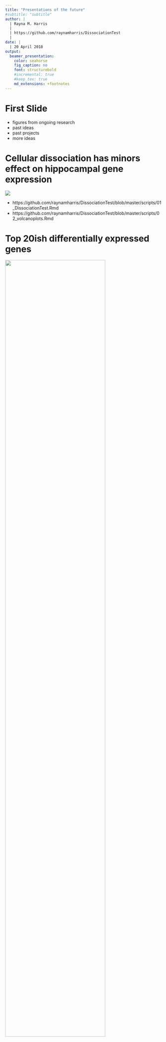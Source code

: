 ```yaml
---
title: "Presentations of the future"
#subtitle: "subtitle"
author: |
  | Rayna M. Harris 
  |  
  | https://github.com/raynamharris/DissociationTest
  |
date: |
  | 20 April 2018
output:
  beamer_presentation:
    color: seahorse
    fig_caption: no
    font: structurebold
    #incremental: true
    #keep_tex: true
    md_extensions: +footnotes
---
```


First Slide
========================================================

- figures from ongoing research
- past ideas
- past projects
- more ideas

Cellular dissociation has minors effect on hippocampal gene expression
========================================================

![](../figures/fig_fig1.png)

- https://github.com/raynamharris/DissociationTest/blob/master/scripts/01_DissociationTest.Rmd
- https://github.com/raynamharris/DissociationTest/blob/master/scripts/02_volcanoplots.Rmd

Top 20ish differentially expressed genes
========================================================

![](../figures/fig_heatmapGO.png){width=80%}

- https://github.com/raynamharris/DissociationTest/blob/master/scripts/04_heatmaps.Rmd
- https://github.com/raynamharris/DissociationTest/tree/master/scripts/05_GO_MWU/05_GO_MWU.Rmd

Searchable supplementary file
========================================================

```r
suptable <- read.csv("../results/SuppTable1.csv")
tail(suptable, 10)
```


Reproducing and comparing published studies
========================================================

![](../../FMR1CA1rnaseq/figures/rnaseq-01.png)
- https://github.com/raynamharris/FMR1CA1rnaseq/blob/master/scripts/05_Ceolin.md

Kallisto + MultiQC
=========

![](../../IntegrativeProjectWT2015/figures/02a_multiqc/multiqc_report_02.png)

1. https://github.com/raynamharris/IntegrativeProjectWT2015/blob/master/UNIXworkflow/04_kallisto.md

Repeated workflows from different time and space
=========

1. https://github.com/raynamharris/IntegrativeProjectWT2015/
1. https://github.com/raynamharris/DissociationTest/
1. https://github.com/raynamharris/FMR1CA1rnaseq/

Neuroscientists versus data scientists
=========

![](../../IntegrativeProjectWT2015/figures/figures-01.png)

https://github.com/raynamharris/IntegrativeProjectWT2015


Gut brain interactions
=========

![](https://sanjosefuncmed.com/wp-content/uploads/2015/06/gut-immune-brain-connections.jpg)

Hackathons
=========

Working away at Latin American @swcarpentry + @datacarpentry lesson translation doathon #opencon #opencon2017
https://twitter.com/cloudaus/status/930046313940516867

Las invitamos este sábado 13 a 20h a @rlyehlab a traducir lo poco que queda a @swcarpentry para estar completo en español!
https://twitter.com/rlyehlab/status/966814087337431040

Future Workshops
=========

![](../../FMR1CA1rnaseq/figures/10_talk/workshops.png){width=75%}
[^8] 

[^8]: https://software-carpentry.org/workshops/


My NCBI
=========

![](../figures/00_talk/myncbi.png)

Long term access to data and outputs
=========

![](../figures/00_talk/scicomm.png)
https://doi.org/10.1016/j.ygcen.2013.10.007
https://www.sciencedirect.com/science/article/pii/S001664801300419X?via%3Dihub


